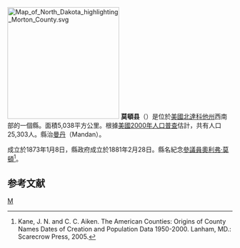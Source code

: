 {{noteTA
|T=zh-hans:莫顿县 (北达科他州);zh-hk:莫頓縣 (北達科他州);zh-tw:莫頓郡 (北達科他州);
|1=zh-hans:县;zh-hk:縣;zh-tw:郡;
}}
{{Otheruses|莫頓縣|subject=美國北達科他州的一個縣|other=同名的縣}}
[[File:Map_of_North_Dakota_highlighting_Morton_County.svg|250px]]
'''莫頓县'''（{{lang-en|Morton County}}）是位於[[美國|美國]][[北達科他州|北達科他州]]西南部的一個縣。面積5,038平方公里。根據[[美國2000年人口普查|美國2000年人口普查]]估計，共有人口25,303人。縣治[[曼丹|曼丹]]（Mandan）。

成立於1873年1月8日，縣政府成立於1881年2月28日。縣名紀念[[美國參議院|參議員]][[奧利弗·莫頓|奧利弗·莫頓]]<ref>Kane, J. N. and C. C. Aiken. The American Counties: Origins of County Names Dates of Creation and Population Data 1950-2000. Lanham, MD.: Scarecrow Press, 2005.</ref>。

== 参考文献 ==
<div class="references-small">
<references />
</div>

[[Category:北達科他州行政區劃|M]]